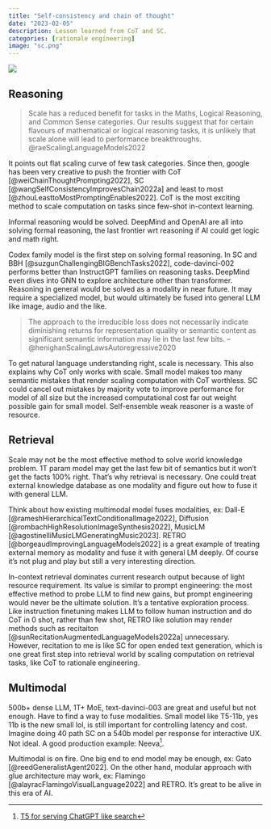 ```yaml
---
title: "Self-consistency and chain of thought"
date: "2023-02-05"
description: Lesson learned from CoT and SC. 
categories: [rationale engineering]
image: "sc.png"
---
```

![](sc.png)

## Reasoning
> Scale has a reduced benefit for tasks in the Maths, Logical Reasoning, and Common Sense categories. Our results suggest that for certain flavours of mathematical or logical reasoning tasks, it is unlikely that scale alone will lead to performance breakthroughs. @raeScalingLanguageModels2022

It points out flat scaling curve of few task categories. Since then, google has been very creative to push the frontier with CoT [@weiChainThoughtPrompting2022], SC [@wangSelfConsistencyImprovesChain2022a] and least to most [@zhouLeasttoMostPromptingEnables2022]. CoT is the most exciting method to scale computation on tasks since few-shot in-context learning.

Informal reasoning would be solved. DeepMind and OpenAI are all into solving formal reasoning, the last frontier wrt reasoning if AI could get logic and math right.

Codex family model is the first step on solving formal reasoning. In SC and BBH [@suzgunChallengingBIGBenchTasks2022], code-davinci-002 performs better than InstructGPT families on reasoning tasks. DeepMind even dives into GNN to explore architecture other than transformer. Reasoning in general would be solved as a modality in near future. It may require a specialized model, but would ultimately be fused into general LLM like image, audio and the like. 

> The approach to the irreducible loss does not necessarily indicate diminishing returns for representation quality or semantic content as significant semantic information may lie in the last few bits. --@henighanScalingLawsAutoregressive2020

To get natural language understanding right, scale is necessary. This also explains why CoT only works with scale. Small model makes too many semantic mistakes that render scaling computation with CoT worthless. SC could cancel out mistakes by majority vote to improve performance for model of all size but the increased computational cost far out weight possible gain for small model. Self-ensemble weak reasoner is a waste of resource. 

## Retrieval
Scale may not be the most effective method to solve world knowledge problem. 1T param model may get the last few bit of semantics but it won't get the facts 100% right. That's why retrieval is necessary. One could treat external knowledge database as one modality and figure out how to fuse it with general LLM. 

Think about how existing multimodal model fuses modalities, ex: Dall-E [@rameshHierarchicalTextConditionalImage2022], Diffusion [@rombachHighResolutionImageSynthesis2022], MusicLM [@agostinelliMusicLMGeneratingMusic2023]. RETRO [@borgeaudImprovingLanguageModels2022] is a great example of treating external memory as modality and fuse it with general LM deeply. Of course it's not plug and play but still a very interesting direction.

In-context retrieval dominates current research output because of light resource requirement. Its value is similar to prompt engineering: the most effective method to probe LLM to find new gains, but prompt engineering would never be the ultimate solution. It's a tentative exploration process. Like instruction finetuning makes LLM to follow human instruction and do CoT in 0 shot, rather than few shot, RETRO like solution may render methods such as recitaiton [@sunRecitationAugmentedLanguageModels2022a] unnecessary. However, recitation to me is like SC for open ended text generation, which is one great first step into retrieval world by scaling computation on retrieval tasks, like CoT to rationale engineering. 

## Multimodal
500b+ dense LLM, 1T+ MoE, text-davinci-003 are great and useful but not enough. Have to find a way to fuse modalities. Small model like T5-11b, yes 11b is the new small lol, is still important for controlling latency and cost. Imagine doing 40 path SC on a 540b model per response for interactive UX. Not ideal. A good production example: Neeva^[[T5 for serving ChatGPT like search](https://twitter.com/ramaswmysridhar/status/1621870491945533440?s=12&t=nyAGas8S6bDKS1eLUw9I7Q)]. 

Multimodal is on fire. One big end to end model may be enough, ex: Gato [@reedGeneralistAgent2022]. On the other hand, modular approach with glue architecture may work, ex: Flamingo [@alayracFlamingoVisualLanguage2022] and RETRO. It's great to be alive in this era of AI.
